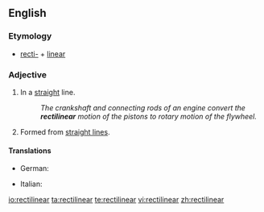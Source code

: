 ==English==

===Etymology===
* [[recti-]] + [[linear]]

===Adjective===
{{en-adj}}

# In a [[straight]] line.
#: ''The crankshaft and connecting rods of an engine convert the '''rectilinear''' motion of the pistons to rotary motion of the flywheel.''
# {{geometry|art}} Formed from [[straight line]]s.

====Translations====
{{trans-top|in a straight line}}
* German: {{t-|de|geradlinig}}
{{trans-mid}}
* Italian: {{t-|it|rettilineo}}
{{trans-bottom}}

[[io:rectilinear]]
[[ta:rectilinear]]
[[te:rectilinear]]
[[vi:rectilinear]]
[[zh:rectilinear]]